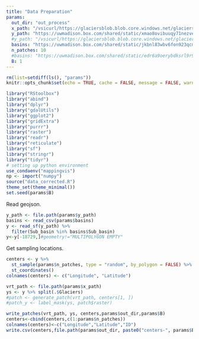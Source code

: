```yaml
---
title: "Data Preparation"
params:
  out_dir: "out_process"
  x_path: "/vsicurl/https://glaciersblob.blob.core.windows.net/glaciersdata-kris/corrected/region-corrected.vrt"
  y_path: "https://uwmadison.box.com/shared/static/xmao8ovibuuqy71nezveylb35ugpq2fo.geojson"
  #y_path: "/vsicurl/https://glaciersblob.blob.core.windows.net/glaciersdata-kris/glaciers.geojson"
  basins: "https://uwmadison.box.com/shared/static/jkbnl83wbv6fon923qcmkpnn6jvon1og.csv"#full list of training basins
  n_patches: 10
  #basins: "https://uwmadison.box.com/shared/static/edr6a9oerybdksrl9r9msw16axusijqx.csv" # full list for test basins
  B: 1 
---
```


```r
rm(list=setdiff(ls(), "params"))
knitr::opts_chunk$set(echo = TRUE, cache = FALSE, message = FALSE, warning = FALSE)
```

```r
library("RStoolbox")
library("abind")
library("dplyr")
library("gdalUtils")
library("ggplot2")
library("gridExtra")
library("purrr")
library("raster")
library("readr")
library("reticulate")
library("sf")
library("stringr")
library("tidyr")
# setting up python environment
use_condaenv("mappingvis")
np <- import("numpy")
source("data_corrected.R")
theme_set(theme_minimal())
set.seed(params$B)
```

Read geojson.

```r
y_path <- file.path(params$y_path)
basins <- read_csv(params$basins)
y <- read_sf(y_path) %>%
  filter(Sub_basin %in% basins$Sub_basin)
y<-y[-18729,]#geometry!="MULTIPOLYGON EMPTY"
```

Get sampling locations.

```r
centers <- y %>%
  st_sample(params$n_patches, type = "random", by_polygon = FALSE) %>%
  st_coordinates()
colnames(centers) <- c("Longitude", "Latitude")
```

```r
vrt_path <- file.path(params$x_path)
ys <- y %>% split(.$Glaciers)
#patch <- generate_patch(vrt_path, centers[1, ])
#patch_y <- label_mask(ys, patch$raster)
```

```r
write_patches(vrt_path, ys, centers,params$out_dir,params$B)
centers<-cbind(centers,c(1:params$n_patches))
colnames(centers)<-c("Longitude","Latitude","ID")
write.csv(centers,file.path(params$out_dir, paste0("centers-", params$B, ".csv")))
```
